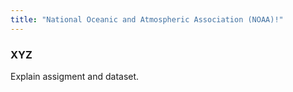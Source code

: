```yaml
---
title: "National Oceanic and Atmospheric Association (NOAA)!"
---
```


### XYZ

Explain assigment and dataset.
